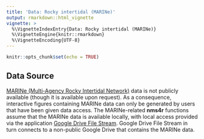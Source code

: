 ```yaml
---
title: 'Data: Rocky intertidal (MARINe)'
output: rmarkdown::html_vignette
vignette: >
  %\VignetteIndexEntry{Data: Rocky intertidal (MARINe)}
  %\VignetteEngine{knitr::rmarkdown}
  %\VignetteEncoding{UTF-8}
---
```


```r
knitr::opts_chunk$set(echo = TRUE)
```

## Data Source

[MARINe (Multi-Agency Rocky Intertidal Network)](https://marine.ucsc.edu/index.html) data 
is not publicly available (though it is available upon request). As a consequence, interactive
figures containing MARINe data can only be generated by users that have been given data access.
The MARINe-related **nms4r** functions assume that the MARINe data is available locally, with local 
access provided via the application [Google Drive File Stream](https://support.google.com/drive/answer/7329379). Google Drive File Stream in turn connects to a 
non-public Google Drive that contains the MARINe data. 
